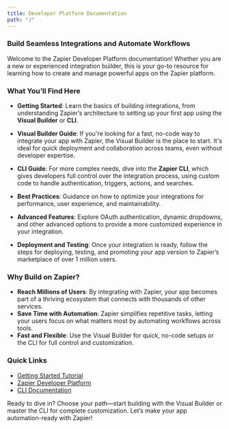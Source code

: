 ```yaml
---
title: Developer Platform Documentation
path: "/"
---
```


### Build Seamless Integrations and Automate Workflows

Welcome to the Zapier Developer Platform documentation! Whether you are a new or experienced integration builder, this is your go-to resource for learning how to create and manage powerful apps on the Zapier platform. 

### What You’ll Find Here
- **Getting Started**: Learn the basics of building integrations, from understanding Zapier’s architecture to setting up your first app using the **Visual Builder** or **CLI**.
  
- **Visual Builder Guide**: If you're looking for a fast, no-code way to integrate your app with Zapier, the Visual Builder is the place to start. It's ideal for quick deployment and collaboration across teams, even without developer expertise.

- **CLI Guide**: For more complex needs, dive into the **Zapier CLI**, which gives developers full control over the integration process, using custom code to handle authentication, triggers, actions, and searches.

- **Best Practices**: Guidance on how to optimize your integrations for performance, user experience, and maintainability.

- **Advanced Features**: Explore OAuth authentication, dynamic dropdowns, and other advanced options to provide a more customized experience in your integration.

- **Deployment and Testing**: Once your integration is ready, follow the steps for deploying, testing, and promoting your app version to Zapier’s marketplace of over 1 million users.

### Why Build on Zapier?
- **Reach Millions of Users**: By integrating with Zapier, your app becomes part of a thriving ecosystem that connects with thousands of other services.
- **Save Time with Automation**: Zapier simplifies repetitive tasks, letting your users focus on what matters most by automating workflows across tools.
- **Fast and Flexible**: Use the Visual Builder for quick, no-code setups or the CLI for full control and customization.

### Quick Links
- [Getting Started Tutorial](https://zapier.com/resources/guides/quick-start)
- [Zapier Developer Platform](https://developer.zapier.com/)
- [CLI Documentation](https://docs.zapier.com/platform/reference/cli-docs)

Ready to dive in? Choose your path—start building with the Visual Builder or master the CLI for complete customization. Let’s make your app automation-ready with Zapier!



